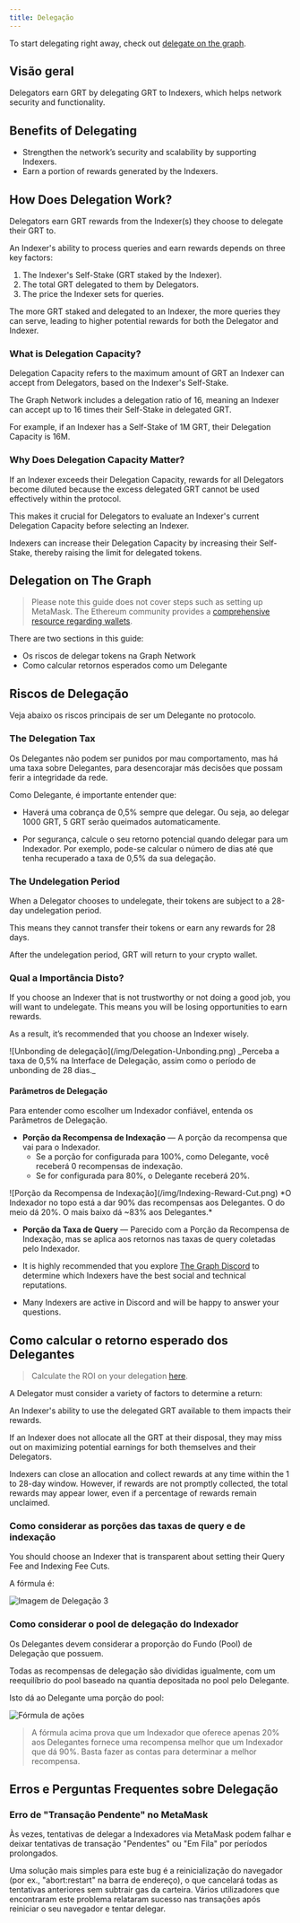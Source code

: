 ```yaml
---
title: Delegação
---
```


To start delegating right away, check out [delegate on the graph](https://thegraph.com/explorer/delegate?chain=arbitrum-one).

## Visão geral

Delegators earn GRT by delegating GRT to Indexers, which helps network security and functionality.

<VideoEmbed youtube="VACg8bitnVc" />

## Benefits of Delegating

- Strengthen the network’s security and scalability by supporting Indexers.
- Earn a portion of rewards generated by the Indexers.

## How Does Delegation Work?

Delegators earn GRT rewards from the Indexer(s) they choose to delegate their GRT to.

An Indexer's ability to process queries and earn rewards depends on three key factors:

1. The Indexer's Self-Stake (GRT staked by the Indexer).
2. The total GRT delegated to them by Delegators.
3. The price the Indexer sets for queries.

The more GRT staked and delegated to an Indexer, the more queries they can serve, leading to higher potential rewards for both the Delegator and Indexer.

### What is Delegation Capacity?

Delegation Capacity refers to the maximum amount of GRT an Indexer can accept from Delegators, based on the Indexer's Self-Stake.

The Graph Network includes a delegation ratio of 16, meaning an Indexer can accept up to 16 times their Self-Stake in delegated GRT.

For example, if an Indexer has a Self-Stake of 1M GRT, their Delegation Capacity is 16M.

### Why Does Delegation Capacity Matter?

If an Indexer exceeds their Delegation Capacity, rewards for all Delegators become diluted because the excess delegated GRT cannot be used effectively within the protocol.

This makes it crucial for Delegators to evaluate an Indexer's current Delegation Capacity before selecting an Indexer.

Indexers can increase their Delegation Capacity by increasing their Self-Stake, thereby raising the limit for delegated tokens.

## Delegation on The Graph

<VideoEmbed youtube="HVyIrMcNu7I" />

> Please note this guide does not cover steps such as setting up MetaMask. The Ethereum community provides a [comprehensive resource regarding wallets](https://ethereum.org/en/wallets/).

There are two sections in this guide:

- Os riscos de delegar tokens na Graph Network
- Como calcular retornos esperados como um Delegante

## Riscos de Delegação

Veja abaixo os riscos principais de ser um Delegante no protocolo.

### The Delegation Tax

Os Delegantes não podem ser punidos por mau comportamento, mas há uma taxa sobre Delegantes, para desencorajar más decisões que possam ferir a integridade da rede.

Como Delegante, é importante entender que:

- Haverá uma cobrança de 0,5% sempre que delegar. Ou seja, ao delegar 1000 GRT, 5 GRT serão queimados automaticamente.

- Por segurança, calcule o seu retorno potencial quando delegar para um Indexador. Por exemplo, pode-se calcular o número de dias até que tenha recuperado a taxa de 0,5% da sua delegação.

### The Undelegation Period

When a Delegator chooses to undelegate, their tokens are subject to a 28-day undelegation period.

This means they cannot transfer their tokens or earn any rewards for 28 days.

After the undelegation period, GRT will return to your crypto wallet.

### Qual a Importância Disto?

If you choose an Indexer that is not trustworthy or not doing a good job, you will want to undelegate. This means you will be losing opportunities to earn rewards.

As a result, it’s recommended that you choose an Indexer wisely.

<div sx={{ mx: 'auto', maxWidth: '400px' }}>
  ![Unbonding de delegação](/img/Delegation-Unbonding.png) _Perceba a taxa de 0,5% na Interface de Delegação, assim como o período de unbonding de 28 dias._
</div>

#### Parâmetros de Delegação

Para entender como escolher um Indexador confiável, entenda os Parâmetros de Delegação.

- **Porção da Recompensa de Indexação** — A porção da recompensa que vai para o Indexador.
  - Se a porção for configurada para 100%, como Delegante, você receberá 0 recompensas de indexação.
  - Se for configurada para 80%, o Delegante receberá 20%.

<div sx={{ mx: 'auto', maxWidth: '700px' }}>
  ![Porção da Recompensa de Indexação](/img/Indexing-Reward-Cut.png) *O Indexador no topo está a dar 90% das recompensas aos Delegantes. O do meio dá 20%. O mais baixo dá ~83% aos Delegantes.*
</div>

- **Porção da Taxa de Query** — Parecido com a Porção da Recompensa de Indexação, mas se aplica aos retornos nas taxas de query coletadas pelo Indexador.

- It is highly recommended that you explore [The Graph Discord](https://discord.gg/graphprotocol) to determine which Indexers have the best social and technical reputations.

- Many Indexers are active in Discord and will be happy to answer your questions.

## Como calcular o retorno esperado dos Delegantes

> Calculate the ROI on your delegation [here](https://thegraph.com/explorer/delegate?chain=arbitrum-one).

A Delegator must consider a variety of factors to determine a return:

An Indexer's ability to use the delegated GRT available to them impacts their rewards.

If an Indexer does not allocate all the GRT at their disposal, they may miss out on maximizing potential earnings for both themselves and their Delegators.

Indexers can close an allocation and collect rewards at any time within the 1 to 28-day window. However, if rewards are not promptly collected, the total rewards may appear lower, even if a percentage of rewards remain unclaimed.

### Como considerar as porções das taxas de query e de indexação

You should choose an Indexer that is transparent about setting their Query Fee and Indexing Fee Cuts.

A fórmula é:

![Imagem de Delegação 3](/img/Delegation-Reward-Formula.png)

### Como considerar o pool de delegação do Indexador

<VideoEmbed youtube="G0HyUZ0m_Q8" />

Os Delegantes devem considerar a proporção do Fundo (Pool) de Delegação que possuem.

Todas as recompensas de delegação são divididas igualmente, com um reequilíbrio do pool baseado na quantia depositada no pool pelo Delegante.

Isto dá ao Delegante uma porção do pool:

![Fórmula de ações](/img/Share-Forumla.png)

> A fórmula acima prova que um Indexador que oferece apenas 20% aos Delegantes fornece uma recompensa melhor que um Indexador que dá 90%. Basta fazer as contas para determinar a melhor recompensa.

## Erros e Perguntas Frequentes sobre Delegação

### Erro de "Transação Pendente" no MetaMask

Às vezes, tentativas de delegar a Indexadores via MetaMask podem falhar e deixar tentativas de transação "Pendentes" ou "Em Fila" por períodos prolongados.

Uma solução mais simples para este bug é a reinicialização do navegador (por ex., "abort:restart" na barra de endereço), o que cancelará todas as tentativas anteriores sem subtrair gas da carteira. Vários utilizadores que encontraram este problema relataram sucesso nas transações após reiniciar o seu navegador e tentar delegar.
